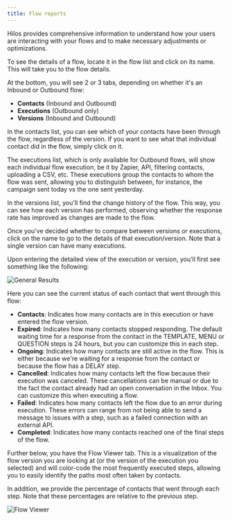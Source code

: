 ```yaml
---
title: Flow reports
---
```


Hilos provides comprehensive information to understand how your users are interacting with your flows and to make necessary adjustments or optimizations.

To see the details of a flow, locate it in the flow list and click on its name. This will take you to the flow details.

At the bottom, you will see 2 or 3 tabs, depending on whether it's an Inbound or Outbound flow:

- **Contacts** (Inbound and Outbound)
- **Executions** (Outbound only)
- **Versions** (Inbound and Outbound)

In the contacts list, you can see which of your contacts have been through the flow, regardless of the version. If you want to see what that individual contact did in the flow, simply click on it.

The executions list, which is only available for Outbound flows, will show each individual flow execution, be it by Zapier, API, filtering contacts, uploading a CSV, etc. These executions group the contacts to whom the flow was sent, allowing you to distinguish between, for instance, the campaign sent today vs the one sent yesterday.

In the versions list, you'll find the change history of the flow. This way, you can see how each version has performed, observing whether the response rate has improved as changes are made to the flow.

Once you've decided whether to compare between versions or executions, click on the name to go to the details of that execution/version. Note that a single version can have many executions.

Upon entering the detailed view of the execution or version, you'll first see something like the following:

![General Results](https://hilos-media.s3.us-east-2.amazonaws.com/documentation/userdocs/using-hilos/reference/reports/flows/summary.png)

Here you can see the current status of each contact that went through this flow:

- **Contacts**: Indicates how many contacts are in this execution or have entered the flow version.
- **Expired**: Indicates how many contacts stopped responding. The default waiting time for a response from the contact in the TEMPLATE, MENU or QUESTION steps is 24 hours, but you can customize this in each step.
- **Ongoing**: Indicates how many contacts are still active in the flow. This is either because we're waiting for a response from the contact or because the flow has a DELAY step.
- **Cancelled**: Indicates how many contacts left the flow because their execution was canceled. These cancellations can be manual or due to the fact the contact already had an open conversation in the Inbox. You can customize this when executing a flow.
- **Failed**: Indicates how many contacts left the flow due to an error during execution. These errors can range from not being able to send a message to issues with a step, such as a failed connection with an external API.
- **Completed**: Indicates how many contacts reached one of the final steps of the flow.

Further below, you have the Flow Viewer tab. This is a visualization of the flow version you are looking at (or the version of the execution you selected) and will color-code the most frequently executed steps, allowing you to easily identify the paths most often taken by contacts.

In addition, we provide the percentage of contacts that went through each step. Note that these percentages are relative to the previous step.

![Flow Viewer](https://hilos-media.s3.us-east-2.amazonaws.com/documentation/userdocs/using-hilos/reference/reports/flows/flow-viewer.png)